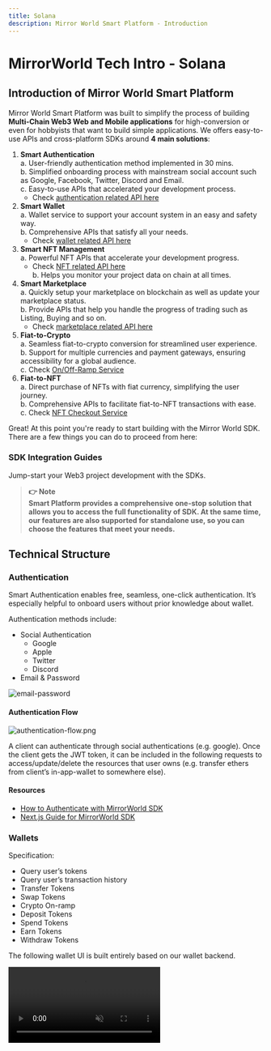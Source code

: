 ```yaml
---
title: Solana
description: Mirror World Smart Platform - Introduction
---
```


# MirrorWorld Tech Intro - Solana

## Introduction of Mirror World Smart Platform

Mirror World Smart Platform was built to simplify the process of building **Multi-Chain Web3 Web and Mobile applications** for high-conversion or even for hobbyists that want to build simple applications. We offers easy-to-use APIs and cross-platform SDKs around **4 main solutions**:

1. **Smart Authentication**  
    a. User-friendly authentication method implemented in 30 mins.  
    b. Simplified onboarding process with mainstream social account such as Google, Facebook, Twitter, Discord and Email.  
    c. Easy-to-use APIs that accelerated your development process.  
    - Check [authentication related API here](https://developer.mirrorworld.fun/#a5a69960-6b37-43ed-8a3d-ecb8fd997d58)  
2. **Smart Wallet**  
    a. Wallet service to support your account system in an easy and safety way.  
    b. Comprehensive APIs that satisfy all your needs.  
    - Check [wallet related API here](https://developer.mirrorworld.fun/#f2756ea8-c118-4689-9a73-daf668282b78)  
3. **Smart NFT Management**  
    a. Powerful NFT APIs that accelerate your development progress.  
    - Check [NFT related API here](https://developer.mirrorworld.fun/#2af80b46-7768-47b7-8163-65bed33f1987)  
    b. Helps you monitor your project data on chain at all times.  
4. **Smart Marketplace**  
    a. Quickly setup your marketplace on blockchain as well as update your marketplace status.  
    b. Provide APIs that help you handle the progress of trading such as Listing, Buying and so on.  
    - Check [marketplace related API here](https://developer.mirrorworld.fun/#9a553194-6d63-4c4c-a75d-59dfc6126197)  
5. **Fiat-to-Crypto**  
    a. Seamless fiat-to-crypto conversion for streamlined user experience.  
    b. Support for multiple currencies and payment gateways, ensuring accessibility for a global audience.  
    c. Check [On/Off-Ramp Service](https://www.notion.so/0a47450c186145cc905eb96899c54ed6) 
6. **Fiat-to-NFT**  
    a. Direct purchase of NFTs with fiat currency, simplifying the user journey.  
    b. Comprehensive APIs to facilitate fiat-to-NFT transactions with ease.  
    c. Check [NFT Checkout Service ](https://www.notion.so/NFT-Checkout-Service-39a60f7366564f578998baf9d5de7397)  

<CodeSnippet id="introduction/first-call.mdx" />

Great! At this point you're ready to start building with the Mirror World SDK. There are a few things you can do to proceed from here:

### SDK Integration Guides
Jump-start your Web3 project development with the SDKs.
<IntegrationCardsMinimal />

> **👉 **Note**<br />
Smart Platform provides a comprehensive one-stop solution that allows you to access the full functionality of SDK. At the same time, our features are also supported for standalone use, so you can choose the features that meet your needs.**

## Technical Structure

### Authentication

Smart Authentication enables free, seamless, one-click authentication. It’s especially helpful to onboard users without prior knowledge about wallet.

Authentication methods include:

- Social Authentication
    - Google
    - Apple
    - Twitter
    - Discord
- Email & Password

![email-password](/docs/images/techintro/email-password.png)

#### Authentication Flow

![authentication-flow.png](/docs/images/techintro/authentication-flow.png)

A client can authenticate through social authentications (e.g. google). Once the client gets the JWT token, it can be included in the following requests to access/update/delete the resources that user owns (e.g. transfer ethers from client’s in-app-wallet to somewhere else).

#### Resources

- [How to Authenticate with MirrorWorld SDK](https://mirrorworld.fun/docs/guides/authentication-with-mirror-world-sdk)
- [Next.js Guide for MirrorWorld SDK](https://mirrorworld.fun/docs/guides/next-js-guide-mirrorworld-sdk)

### Wallets

Specification:

- Query user’s tokens
- Query user’s transaction history
- Transfer Tokens
- Swap Tokens
- Crypto On-ramp
- Deposit Tokens
- Spend Tokens
- Earn Tokens
- Withdraw Tokens

The following wallet UI is built entirely based on our wallet backend.

<video src="/docs/images/techintro/wallet-demo2-1.mp4" autoPlay={true} muted={true} preload="auto" loop={true} />

#### Key Generation

Once a new user is authenticated through our SDK, we automatically create a wallet for that user. The private key is encrypted and securely stored in our cloud infrastructure.

![key-generation](/docs/images/techintro/key-generation.png)

#### How to Keep Your Key Secure

- The user's private key never leaves our cloud infrastructure.

The key generation, encryption, decryption, and storage are all happening in the cloud. The overall process is never exposed to the external.

- The user's key is encrypted by the third-part KMS(Key Management System).

We don't store the plain-text private key. Instead, only the encrypted key is stored in our backend. The encryption is done by a trustable third-party KMS provider with strict access control policies to protect the data encryption data. Moreover, the encryption key never leaves the KMS.

#### Resources

- [Solana Wallet Javascript API reference](https://mirrorworld.fun/docs/api-reference/js#solanawallet--api-reference)

### On-Ramp

We provide crypto on-ramp service on Solana. The service provide a way to allow user purchase crypto token using their credit card.

Our on-ramp service is designed to be a stand-alone service. It means that the developer can use it without using our wallet or marketplace product. The only thing the developer needs to do is put the project’s api-key in the request header.

#### Crypto On-ramp

For now, we are using Moonpay as our on-ramp provider. It handles the KYC and payment for us.

### Marketplace

Specification:

- Asset minting
    - Create NFT Collection
    - Mint NFTs into collection
- Marketplace
    - Create Seaport Marketplace instance
    - List NFTs
    - Buy NFTs
    - Cancel listing
    - Update Listing
- Query NFTs
    - By Owner
    - By Creators
    - By Update Authorities
- Query NFT Transaction History

#### Create your Marketplace Instance

Behind the scenes, Mirror World uses the widely supported Metaplex to orchestrate asset minting.

Metaplex provides a tool for safely and efficiently asset minting. Thanks to Solana’s account based design, the developer doesn’t need deploy a new contract to mint NFT. Instead, developer can leverage our contract template, and directly interact with MirrorWorld’s Solana asset minting contract by calling our API/SDK.

![consideration](/docs/images/techintro/consideration.png)

#### Resources

**NFT collection & NFTs**

- [Creating a Solana NFT Collection and mint NFT with the Mirror World Smart SDK](https://mirrorworld.fun/docs/guides/how-to-create-solana-nft-collection)

**Marketplace**

- [Creating an NFT Marketplace on Solana with the Mirror World Smart SDK](https://mirrorworld.fun/docs/guides/how-to-create-nft-marketplace)
- [Deploying Your NFT Marketplace Storefront](https://mirrorworld.fun/docs/guides/how-to-deploy-your-nft-marketplace-storefront)

## Developer Onboarding

### Developer Guide

<aside>
👉 Our team will help you setup your project and testing environment on our dashboard. You can easily found the all keys on dashboard to manage your project.

</aside>

#### Developer Dashboard
[Preview Link](https://app.mirrorworld.fun/auth/login)

1. **Interacting with the Mirror World Smart Platform**

    There are two ways to interact with the Mirror World API cluster:

    - **Official Client SDKs** - Beginner-friendly, recommended, cross-platform.
        - [JavaScript](https://mirrorworld.fun/docs/integration/js)
        - [Android](https://mirrorworld.fun/docs/integration/android)
        - [Unity](https://mirrorworld.fun/docs/integration/unity)
        - [iOS](https://mirrorworld.fun/docs/integration/ios)
        - [Rust](https://mirrorworld.fun/docs/integration/rust)
    - **HTTP API** - Advanced, For complex operations.
        - If you're more comfortable with using HTTP API via the `[fetch](https://developer.mozilla.org/en-US/docs/Web/API/fetch)`  API or with an HTTP API client like [Postman](https://www.postman.com/), you can also use the Mirror World Smart Platform's HTTP API Interface. This is most suitable for performing scripting tasks like batch minting NFTs, or if you are consuming the API on the back end.

        **Check HTTP APIs here:** [https://developer.mirrorworld.fun/](https://developer.mirrorworld.fun/)

#### SDK Integration Guide

<aside>
🚧 Mirror World is now supporting Smart Platform **SDK V1.0** and Smart Platform **SDK V2.0**. If you’re new user, we recommend you to use SDK V2.0. If you are using our SDK V1.0, don't worry, we will keep providing support for SDK V1.0.

</aside>

- [JavaScript](https://mirrorworld.fun/docs/integration/js)  
Currently upgraded to V2. Check configuration here: [https://mirrorworld.fun/docs/api-reference/android/configuration](https://mirrorworld.fun/docs/api-reference/js/Configuration)
- [Android](https://mirrorworld.fun/docs/integration/android)  
Currently upgraded to V2. Check configuration here: [https://mirrorworld.fun/docs/api-reference/android/configuration](https://mirrorworld.fun/docs/api-reference/android/configuration)
- [Unity](https://mirrorworld.fun/docs/integration/unity)  
Currently upgraded to V2. Check configuration here: [https://mirrorworld.fun/docs/api-reference/android/configuration](https://mirrorworld.fun/docs/api-reference/unity/configuration)
- [iOS](https://mirrorworld.fun/docs/integration/ios)  
Will be upgraded to V2 soon.
- [Rust](https://mirrorworld.fun/docs/integration/rust)  
Will be upgraded to V2 soon.

#### Developer Authentication

Developers can authenticate themselves on the Mirror World API by using their developer **Secret Access Key.** This is a sensitive credential that can bypass action approval for assets in the developers' wallet. This is useful for debugging and performing batch requests with your wallet address or interacting with the API on a back end service.You can get the Secret Access Key on the **Account Settings menu** on the developer dashboard.

The usage for the Secret Access Key is similar to that for the user's auth token as shown below. This request queries the developer's user information. The return type can be found in **[Http API Reference.](https://developer.mirrorworld.fun/#3df5eef0-b278-419a-a8ef-c7286c2e6419)**

<aside>
👉 Whereas this is useful for debugging and testing, it is advised not to paste this credential in a location that is compromised.

</aside>

#### Troubleshooting Errors

All errors returned from the Mirror World API cluster are documented here on the [API Error Reference Page](https://mirrorworld.fun/docs/further-reading/api-error-reference).